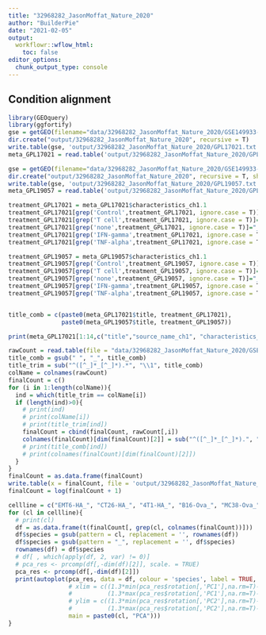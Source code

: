 ```yaml
---
title: "32968282_JasonMoffat_Nature_2020"
author: "BuilderPie"
date: "2021-02-05"
output: 
  workflowr::wflow_html:
    toc: false
editor_options:
  chunk_output_type: console
---
```


## Condition alignment

```r
library(GEOquery)
library(ggfortify)
gse = getGEO(filename="data/32968282_JasonMoffat_Nature_2020/GSE149933-GPL17021_series_matrix.txt.gz",GSEMatrix=TRUE,getGPL = FALSE)
dir.create("output/32968282_JasonMoffat_Nature_2020", recursive = T)
write.table(gse, 'output/32968282_JasonMoffat_Nature_2020/GPL17021.txt', quote = F, sep = '\t', col.names = T)
meta_GPL17021 = read.table('output/32968282_JasonMoffat_Nature_2020/GPL17021.txt', stringsAsFactors = F, sep = '\t', row.names = 1)

gse = getGEO(filename="data/32968282_JasonMoffat_Nature_2020/GSE149933-GPL19057_series_matrix.txt.gz",GSEMatrix=TRUE,getGPL = FALSE)
dir.create("output/32968282_JasonMoffat_Nature_2020", recursive = T, showWarnings = F)
write.table(gse, 'output/32968282_JasonMoffat_Nature_2020/GPL19057.txt', quote = F, sep = '\t', col.names = T)
meta_GPL19057 = read.table('output/32968282_JasonMoffat_Nature_2020/GPL19057.txt', stringsAsFactors = F, sep = '\t', row.names = 1)

treatment_GPL17021 = meta_GPL17021$characteristics_ch1.1
treatment_GPL17021[grep('Control',treatment_GPL17021, ignore.case = T)]="_Con"
treatment_GPL17021[grep('T cell',treatment_GPL17021, ignore.case = T)]="_T"
treatment_GPL17021[grep('none',treatment_GPL17021, ignore.case = T)]="_none"
treatment_GPL17021[grep('IFN-gamma',treatment_GPL17021, ignore.case = T)]="_IFNg"
treatment_GPL17021[grep('TNF-alpha',treatment_GPL17021, ignore.case = T)]="_TNFa"

treatment_GPL19057 = meta_GPL19057$characteristics_ch1.1
treatment_GPL19057[grep('Control',treatment_GPL19057, ignore.case = T)]="_Con"
treatment_GPL19057[grep('T cell',treatment_GPL19057, ignore.case = T)]="_T"
treatment_GPL19057[grep('none',treatment_GPL19057, ignore.case = T)]="_none"
treatment_GPL19057[grep('IFN-gamma',treatment_GPL19057, ignore.case = T)]="_IFNg"
treatment_GPL19057[grep('TNF-alpha',treatment_GPL19057, ignore.case = T)]="_TNFa"


title_comb = c(paste0(meta_GPL17021$title, treatment_GPL17021), 
               paste0(meta_GPL19057$title, treatment_GPL19057))

print(meta_GPL17021[1:14,c("title","source_name_ch1", "characteristics_ch1.1", "time.point.ch1")])

rawCount = read.table(file = "data/32968282_JasonMoffat_Nature_2020/GSE149933_mTKO_readCounts_4May20.txt", header = T)
title_comb = gsub(" ", "_", title_comb)
title_trim = sub("^([^_]*_[^_]*).*", "\\1", title_comb)
colName = colnames(rawCount)
finalCount = c()
for (i in 1:length(colName)){
  ind = which(title_trim == colName[i])
  if (length(ind)>0){
    # print(ind)
    # print(colName[i])
    # print(title_trim[ind])
    finalCount = cbind(finalCount, rawCount[,i])
    colnames(finalCount)[dim(finalCount)[2]] = sub("^([^_]*_[^_]*).", "", title_comb[ind])
    # print(title_comb[ind])
    # print(colnames(finalCount)[dim(finalCount)[2]])
  }
}
finalCount = as.data.frame(finalCount)
write.table(x = finalCount, file = 'output/32968282_JasonMoffat_Nature_2020/32968282_JasonMoffat_Nature_2020_rawcount.txt', quote = F, sep = '\t', col.names = T)
finalCount = log(finalCount + 1)

cellline = c("EMT6-HA_", "CT26-HA_", "4T1-HA_", "B16-Ova_", "MC38-Ova_", "Renca-HA_")
for (cl in cellline){
  # print(cl)
  df = as.data.frame(t(finalCount[, grep(cl, colnames(finalCount))]))
  df$species = gsub(pattern = cl, replacement = '', rownames(df))
  df$species = gsub(pattern = "_", replacement = '', df$species)
  rownames(df) = df$species
  # df[ , which(apply(df, 2, var) != 0)]
  # pca_res <- prcomp(df[,-dim(df)[2]], scale. = TRUE)
  pca_res <- prcomp(df[,-dim(df)[2]])
  print(autoplot(pca_res, data = df, colour = 'species', label = TRUE, label.size = 4, 
                 # xlim = c((1.3*min(pca_res$rotation[,'PC1'],na.rm=T)-0.3*max(min(pca_res$rotation[,'PC1'],na.rm=T))),
                 #          (1.3*max(pca_res$rotation[,'PC1'],na.rm=T)-0.3*min(pca_res$rotation[,'PC1'],na.rm=T))), 
                 # ylim = c((1.3*min(pca_res$rotation[,'PC2'],na.rm=T)-0.3*max(min(pca_res$rotation[,'PC2'],na.rm=T))),
                 #          (1.3*max(pca_res$rotation[,'PC2'],na.rm=T)-0.3*min(pca_res$rotation[,'PC2'],na.rm=T))),
                 main = paste0(cl, "PCA")))
}


```

